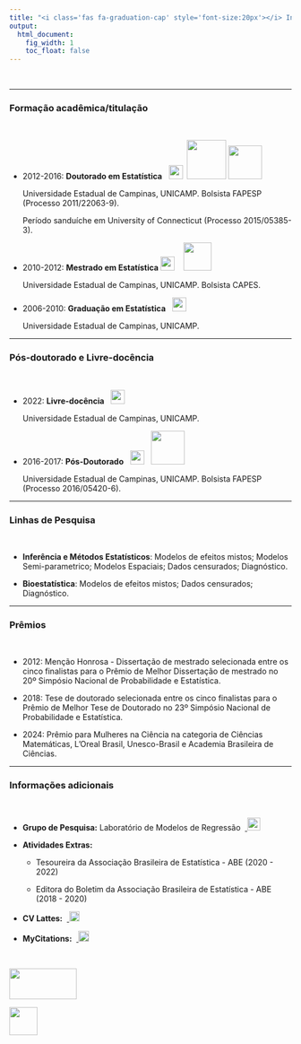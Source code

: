 ```yaml
---
title: "<i class='fas fa-graduation-cap' style='font-size:20px'></i> Informações acadêmicas"
output:
  html_document:
    fig_width: 1
    toc_float: false
---
```


<p class="ptitle"> \ </p>

---- 

### Formação acadêmica/titulação
<p class="ptitle"> \ </p>

- 2012-2016: **Doutorado em Estatística** \ \ ![](imagens/logo-unicampT.png){width=25px} \ ![](imagens/logouconn2.png){width=70px} ![](imagens/logofapesp.png){width=60px}  
     <p class="cc"> Universidade Estadual de Campinas, UNICAMP. Bolsista FAPESP (Processo 2011/22063-9).</p> 
     <p class="cc"> Período sanduíche em University of Connecticut (Processo 2015/05385-3).</p> 

- 2010-2012: **Mestrado em Estatística** ![](imagens/logo-unicampT.png){width=25px} \ \  ![](imagens/logocapesT.png){width=50px}  
     <p class="cc"> Universidade Estadual de Campinas, UNICAMP. Bolsista CAPES.</p> 
     
- 2006-2010: **Graduação em Estatística** \ \ ![](imagens/logo-unicampT.png){width=25px} 
     <p class="cc"> Universidade Estadual de Campinas, UNICAMP.</p>  


----

### Pós-doutorado e Livre-docência
<p class="ptitle"> \ </p>


- 2022: **Livre-docência**  \ \ ![](imagens/logo-unicampT.png){width=25px} 
     <p class="cc"> Universidade Estadual de Campinas, UNICAMP.</p>  

- 2016-2017: **Pós-Doutorado** \ \ ![](imagens/logo-unicampT.png){width=25px} \ \ ![](imagens/logofapesp.png){width=60px}
     <p class="cc"> Universidade Estadual de Campinas, UNICAMP. Bolsista FAPESP (Processo 2016/05420-6).</p>  
     
----

### Linhas de Pesquisa
<p class="ptitle"> \ </p>

- **Inferência e Métodos Estatísticos**: Modelos de efeitos mistos; Modelos Semi-parametrico; Modelos Espaciais; Dados censurados; Diagnóstico.
    
- **Bioestatística**: Modelos de efeitos mistos; Dados censurados; Diagnóstico.

----

### Prêmios
<p class="ptitle"> \ </p>

- 2012: Menção Honrosa - Dissertação de mestrado selecionada entre os cinco finalistas para o Prêmio de Melhor
Dissertação de mestrado no 20º Simpósio Nacional de Probabilidade e Estatística.

- 2018: Tese de doutorado selecionada entre os cinco finalistas para o Prêmio de Melhor Tese de Doutorado no 23º
Simpósio Nacional de Probabilidade e Estatística.

- 2024: Prêmio para Mulheres na Ciência na categoria de Ciências Matemáticas, L'Oreal Brasil, Unesco-Brasil e Academia Brasileira de Ciências. 


----

### Informações adicionais 
<p class="ptitle"> \ </p>

- **Grupo de Pesquisa:** Laboratório de Modelos de Regressão \ <a href="https://lab105imecc.github.io">
  <img src="imagens/icon_website.png" alt="" width="23"/>
</a>

- **Atividades Extras:**

  - Tesoureira da Associação Brasileira de Estatística - ABE (2020 - 2022)

  - Editora do Boletim da Associação Brasileira de Estatística - ABE (2018 - 2020)

- **CV Lattes:** \ <a href="http://lattes.cnpq.br/6330766834005870">
  <img src="imagens/lattes.png" alt="" width="18"/>
</a>

- **MyCitations:** \ <a href="https://scholar.google.com.br/citations?hl=en&user=lSCYxF0AAAAJ">
  <img src="imagens/gscholar1.png" alt="" width="19"/>
</a>
</br>

<!-- <img id="myImg"  class="imageClass" src="imagens/lattes.png" alt=" " style="width:2%"> \ [CV Lattes](http://lattes.cnpq.br/6330766834005870)   -->

<!-- <img id="myImg"  class="imageClass" src="imagens/gscholar1.png" alt=" " style="width:2%"> \ [ MyCitations ](https://scholar.google.com.br/citations?hl=en&user=lSCYxF0AAAAJ)  -->

</br> 

<p class="outset"></p>
<div id="footer">
<p>
<div class="column-f1">
<img src="imagens/logo-unicamp1.png" width="120" height="55">
</div>
<div class="column-f2">
<img src="imagens/logoimecc.png" width="50" height="50">
</div>
</p>
</div>